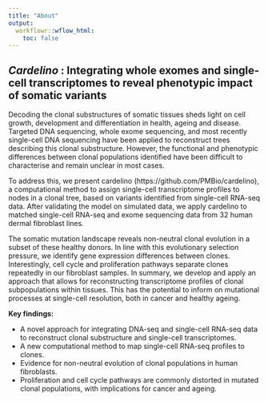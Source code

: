 ```yaml
---
title: "About"
output:
  workflowr::wflow_html:
    toc: false
---
```


## *Cardelino* : Integrating whole exomes and single-cell transcriptomes to reveal phenotypic impact of somatic variants

Decoding the clonal substructures of somatic tissues sheds light on cell growth,
development and differentiation in health, ageing and disease. Targeted DNA 
sequencing, whole exome sequencing, and most recently single-cell DNA sequencing
have been applied to reconstruct trees describing this clonal substructure. 
However, the functional and phenotypic differences between clonal populations 
identified have been difficult to characterise and remain unclear in most cases. 

To address this, we present cardelino (https://github.com/PMBio/cardelino), a 
computational method to assign single-cell transcriptome profiles to nodes in a 
clonal tree, based on variants identified from single-cell RNA-seq data. After 
validating the model on simulated data, we apply cardelino to matched 
single-cell RNA-seq and exome sequencing data from 32 human dermal fibroblast 
lines. 

The somatic mutation landscape reveals non-neutral clonal evolution in a subset 
of these healthy donors. In line with this evolutionary selection pressure, we 
identify gene expression differences between clones. Interestingly, cell cycle 
and proliferation pathways separate clones repeatedly in our fibroblast samples.
In summary, we develop and apply an approach that allows for reconstructing 
transcriptome profiles of clonal subpopulations within tissues. This has the 
potential to inform on mutational processes at single-cell resolution, both in 
cancer and healthy ageing. 

**Key findings:**

* A novel approach for integrating DNA-seq and single-cell RNA-seq data to 
reconstruct clonal substructure and single-cell transcriptomes.
* A new computational method to map single-cell RNA-seq profiles to clones.
* Evidence for non-neutral evolution of clonal populations in human fibroblasts.
* Proliferation and cell cycle pathways are commonly distorted in mutated clonal
populations, with implications for cancer and ageing. 


